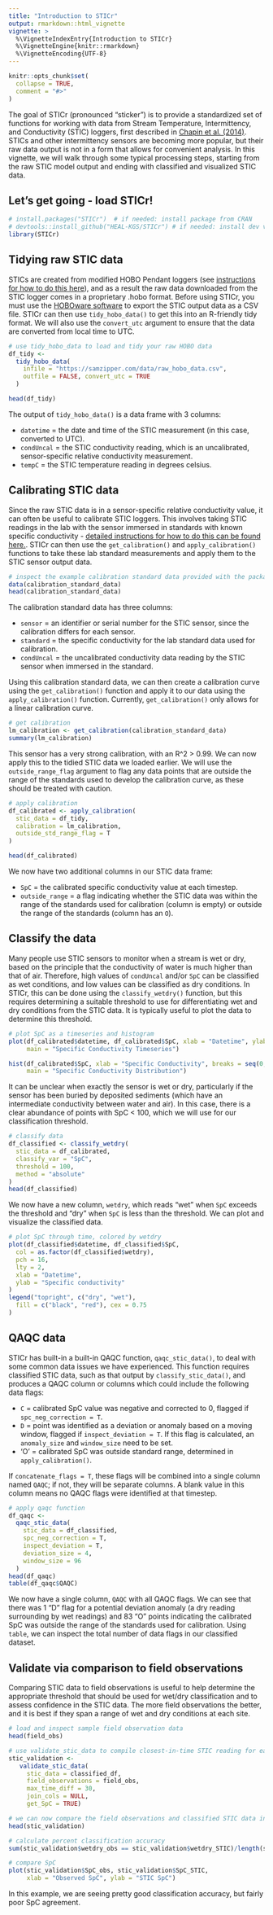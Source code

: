```yaml
---
title: "Introduction to STICr"
output: rmarkdown::html_vignette
vignette: >
  %\VignetteIndexEntry{Introduction to STICr}
  %\VignetteEngine{knitr::rmarkdown}
  %\VignetteEncoding{UTF-8}
---
```


```r
knitr::opts_chunk$set(
  collapse = TRUE,
  comment = "#>"
)
```

The goal of STICr (pronounced "sticker") is to provide a standardized set of functions for working with data from Stream Temperature, Intermittency, and Conductivity (STIC) loggers, first described in [Chapin et al. (2014)](https://agupubs.onlinelibrary.wiley.com/doi/abs/10.1002/2013WR015158). STICs and other intermittency sensors are becoming more popular, but their raw data output is not in a form that allows for convenient analysis. In this vignette, we will walk through some typical processing steps, starting from the raw STIC model output and ending with classified and visualized STIC data.

## Let's get going - load STICr!

```r
# install.packages("STICr")  # if needed: install package from CRAN
# devtools::install_github("HEAL-KGS/STICr") # if needed: install dev version from GitHub
library(STICr)
```

## Tidying raw STIC data

STICs are created from modified HOBO Pendant loggers (see [instructions for how to do this here](https://osf.io/dfw3x)), and as a result the raw data downloaded from the STIC logger comes in a proprietary .hobo format. Before using STICr, you must use the [HOBOware software](https://www.onsetcomp.com/products/software/hoboware) to export the STIC output data as a CSV file. STICr can then use `tidy_hobo_data()` to get this into an R-friendly tidy format. We will also use the `convert_utc` argument to ensure that the data are converted from local time to UTC. 

```r
# use tidy_hobo_data to load and tidy your raw HOBO data
df_tidy <-
  tidy_hobo_data(
    infile = "https://samzipper.com/data/raw_hobo_data.csv",
    outfile = FALSE, convert_utc = TRUE
  )

head(df_tidy)
```

The output of `tidy_hobo_data()` is a data frame with 3 columns: 

 - `datetime` = the date and time of the STIC measurement (in this case, converted to UTC).
 - `condUncal` = the STIC conductivity reading, which is an uncalibrated, sensor-specific relative conductivity measurement.
 - `tempC` = the STIC temperature reading in degrees celsius.

## Calibrating STIC data

Since the raw STIC data is in a sensor-specific relative conductivity value, it can often be useful to calibrate STIC loggers. This involves taking STIC readings in the lab with the sensor immersed in standards with known specific conductivity - [detailed instructions for how to do this can be found here.](https://osf.io/uh8ws). STICr can then use the `get_calibration()` and `apply_calibration()` functions to take these lab standard measurements and apply them to the STIC sensor output data.

```r
# inspect the example calibration standard data provided with the package
data(calibration_standard_data)
head(calibration_standard_data)
```

The calibration standard data has three columns:

 - `sensor` = an identifier or serial number for the STIC sensor, since the calibration differs for each sensor.
 - `standard` = the specific conductivity for the lab standard data used for calibration.
 - `condUncal` = the uncalibrated conductivity data reading by the STIC sensor when immersed in the standard.
 
Using this calibration standard data, we can then create a calibration curve using the `get_calibration()` function and apply it to our data using the `apply_calibration()` function. Currently, `get_calibration()` only allows for a linear calibration curve.

```r
# get calibration
lm_calibration <- get_calibration(calibration_standard_data)
summary(lm_calibration)
```

This sensor has a very strong calibration, with an R^2 > 0.99. We can now apply this to the tidied STIC data we loaded earlier. We will use the `outside_range_flag` argument to flag any data points that are outside the range of the standards used to develop the calibration curve, as these should be treated with caution.

```r
# apply calibration
df_calibrated <- apply_calibration(
  stic_data = df_tidy,
  calibration = lm_calibration,
  outside_std_range_flag = T
)

head(df_calibrated)
```

We now have two additional columns in our STIC data frame: 

 - `SpC` = the calibrated specific conductivity value at each timestep.
 - `outside_range` = a flag indicating whether the STIC data was within the range of the standards used for calibration (column is empty) or outside the range of the standards (column has an `O`).

## Classify the data

Many people use STIC sensors to monitor when a stream is wet or dry, based on the principle that the conductivity of water is much higher than that of air. Therefore, high values of `condUncal` and/or `SpC` can be classified as wet conditions, and low values can be classified as dry conditions. In STICr, this can be done using the `classify_wetdry()` function, but this requires determining a suitable threshold to use for differentiating wet and dry conditions from the STIC data. It is typically useful to plot the data to determine this threshold.

```r
# plot SpC as a timeseries and histogram
plot(df_calibrated$datetime, df_calibrated$SpC, xlab = "Datetime", ylab = "SpC", 
     main = "Specific Conductivity Timeseries")

hist(df_calibrated$SpC, xlab = "Specific Conductivity", breaks = seq(0, 1025, 25), 
     main = "Specific Conductivity Distribution")
```

It can be unclear when exactly the sensor is wet or dry, particularly if the sensor has been buried by deposited sediments (which have an intermediate conductivity between water and air). In this case, there is a clear abundance of points with SpC < 100, which we will use for our classification threshold. 

```r
# classify data
df_classified <- classify_wetdry(
  stic_data = df_calibrated,
  classify_var = "SpC",
  threshold = 100,
  method = "absolute"
)
head(df_classified)
```

We now have a new column, `wetdry`, which reads "wet" when `SpC` exceeds the threshold and "dry" when `SpC` is less than the threshold. We can plot and visualize the classified data.

```r
# plot SpC through time, colored by wetdry
plot(df_classified$datetime, df_classified$SpC,
  col = as.factor(df_classified$wetdry),
  pch = 16,
  lty = 2,
  xlab = "Datetime",
  ylab = "Specific conductivity"
)
legend("topright", c("dry", "wet"),
  fill = c("black", "red"), cex = 0.75
)
```

## QAQC data

STICr has built-in a built-in QAQC function, `qaqc_stic_data()`, to deal with some common data issues we have experienced. This function requires classified STIC data, such as that output by `classify_stic_data()`, and produces a QAQC column or columns which could include the following data flags:

 - `C` = calibrated SpC value was negative and corrected to 0, flagged if `spc_neg_correction = T`.
 - `D` = point was identified as a deviation or anomaly based on a moving window, flagged if `inspect_deviation = T`. If this flag is calculated, an `anomaly_size` and `window_size` need to be set.
 - 'O' = calibrated SpC was outside standard range, determined in `apply_calibration()`.

If `concatenate_flags = T`, these flags will be combined into a single column named `QAQC`; if not, they will be separate columns. A blank value in this column means no QAQC flags were identified at that timestep.

```r
# apply qaqc function
df_qaqc <-
  qaqc_stic_data(
    stic_data = df_classified,
    spc_neg_correction = T,
    inspect_deviation = T,
    deviation_size = 4,
    window_size = 96
  )
head(df_qaqc)
table(df_qaqc$QAQC)
```

We now have a single column, `QAQC` with all QAQC flags. We can see that there was 1 "D" flag for a potential deviation anomaly (a dry reading surrounding by wet readings) and 83 "O" points indicating the calibrated SpC was outside the range of the standards used for calibration. Using `table`, we can inspect the total number of data flags in our classified dataset. 

## Validate via comparison to field observations

Comparing STIC data to field observations is useful to help determine the appropriate threshold that should be used for wet/dry classification and to assess confidence in the STIC data. The more field observations the better, and it is best if they span a range of wet and dry conditions at each site.

```r
# load and inspect sample field observation data
head(field_obs)

# use validate_stic_data to compile closest-in-time STIC reading for each field observation
stic_validation <-
   validate_stic_data(
     stic_data = classified_df,
     field_observations = field_obs,
     max_time_diff = 30,
     join_cols = NULL,
     get_SpC = TRUE)

# we can now compare the field observations and classified STIC data in the table
head(stic_validation)

# calculate percent classification accuracy
sum(stic_validation$wetdry_obs == stic_validation$wetdry_STIC)/length(stic_validation$wetdry_STIC)

# compare SpC
plot(stic_validation$SpC_obs, stic_validation$SpC_STIC,
     xlab = "Observed SpC", ylab = "STIC SpC")

```

In this example, we are seeing pretty good classification accuracy, but fairly poor SpC agreement.
